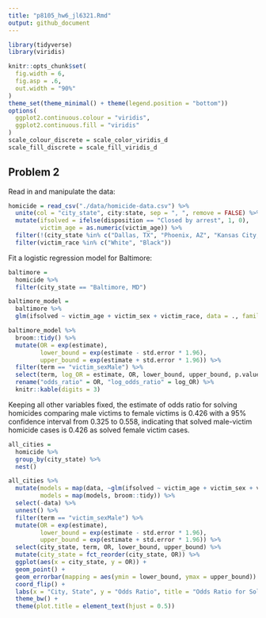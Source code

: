 ```yaml
---
title: "p8105_hw6_jl6321.Rmd"
output: github_document
---
```


```r
library(tidyverse)
library(viridis)

knitr::opts_chunk$set(
  fig.width = 6,
  fig.asp = .6,
  out.width = "90%"
)
theme_set(theme_minimal() + theme(legend.position = "bottom"))
options(
  ggplot2.continuous.colour = "viridis",
  ggplot2.continuous.fill = "viridis"
)
scale_colour_discrete = scale_color_viridis_d
scale_fill_discrete = scale_fill_viridis_d
```

## Problem 2

Read in and manipulate the data: 
```r
homicide = read_csv("./data/homicide-data.csv") %>% 
  unite(col = "city_state", city:state, sep = ", ", remove = FALSE) %>% 
  mutate(ifsolved = ifelse(disposition == "Closed by arrest", 1, 0), 
         victim_age = as.numeric(victim_age)) %>% 
  filter(!(city_state %in% c("Dallas, TX", "Phoenix, AZ", "Kansas City, MO", "Tulsa, AL"))) %>% 
  filter(victim_race %in% c("White", "Black")) 
```

Fit a logistic regression model for Baltimore: 
```r
baltimore = 
  homicide %>% 
  filter(city_state == "Baltimore, MD") 

baltimore_model = 
  baltimore %>% 
  glm(ifsolved ~ victim_age + victim_sex + victim_race, data = ., family = binomial()) 

baltimore_model %>% 
  broom::tidy() %>% 
  mutate(OR = exp(estimate), 
         lower_bound = exp(estimate - std.error * 1.96), 
         upper_bound = exp(estimate + std.error * 1.96)) %>% 
  filter(term == "victim_sexMale") %>% 
  select(term, log_OR = estimate, OR, lower_bound, upper_bound, p.value) %>% 
  rename("odds_ratio" = OR, "log_odds_ratio" = log_OR) %>% 
  knitr::kable(digits = 3)
```
Keeping all other variables fixed, the estimate of odds ratio for solving homicides comparing male victims to female victims is 0.426 with a 95% confidence interval from 0.325 to 0.558, indicating that solved male-victim homicide cases is 0.426 as solved female victim cases. 

```r
all_cities = 
  homicide %>% 
  group_by(city_state) %>% 
  nest() 

all_cities %>% 
  mutate(models = map(data, ~glm(ifsolved ~ victim_age + victim_sex + victim_race, data = .x, family = binomial())), 
         models = map(models, broom::tidy)) %>% 
  select(-data) %>% 
  unnest() %>% 
  filter(term == "victim_sexMale") %>% 
  mutate(OR = exp(estimate), 
         lower_bound = exp(estimate - std.error * 1.96), 
         upper_bound = exp(estimate + std.error * 1.96)) %>% 
  select(city_state, term, OR, lower_bound, upper_bound) %>% 
  mutate(city_state = fct_reorder(city_state, OR)) %>% 
  ggplot(aes(x = city_state, y = OR)) + 
  geom_point() + 
  geom_errorbar(mapping = aes(ymin = lower_bound, ymax = upper_bound)) + 
  coord_flip() + 
  labs(x = "City, State", y = "Odds Ratio", title = "Odds Ratio for Solving Homicides Comparing Male to Female Victims") + 
  theme_bw() + 
  theme(plot.title = element_text(hjust = 0.5)) 
```

